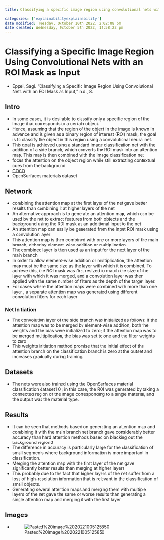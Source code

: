 ```yaml
---
title: Classifying a specific image region using convolutional nets with an ROI mask as input

categories: ['explainabilityexplainability']
date modified: Tuesday, October 10th 2022, 2:02:08 pm
date created: Wednesday, October 5th 2022, 12:58:22 pm
---
```


# Classifying a Specific Image Region Using Convolutional Nets with an ROI Mask as Input
- Eppel, Sagi. “Classifying a Specific Image Region Using Convolutional Nets with an ROI Mask as Input,” n.d., 8.



## Intro
- In some cases, it is desirable to classify only a specific region of the image that corresponds to a certain object.
- Hence, assuming that the region of the object in the image is known in advance and is given as a binary region of interest (ROI) mask, the goal is to classify the object in this region using a convolutional neural net.
- This goal is achieved using a standard image classification net with the addition of a side branch, which converts the ROI mask into an attention map. This map is then combined with the image classification net
- focus the attention on the object region while still extracting contextual cues from the background
- [COCO](COCO.qmd)
- OpenSurfaces materials dataset

## Network
- combining the attention map at the first layer of the net gave better results than combining it at higher layers of the net
- An alternative approach is to generate an attention map, which can be used by the net to extract features from both objects and the background using the ROI mask as an additional input to the net
- An attention map can easily be generated from the input ROI mask using a convolution layer
- This attention map is then combined with one or more layers of the main branch, either by element-wise addition or multiplication
- The combined layer is then used as an input for the next layer of the main branch
- In order to allow element-wise addition or multiplication, the attention map must be the same size as the layer with which it is combined. To achieve this, the ROI mask was first resized to match the size of the layer with which it was merged, and a convolution layer was then applied with the same number of filters as the depth of the target layer.
- For cases where the attention maps were combined with more than one layer , a separate attention map was generated using different convolution filters for each layer

### Net Initiation
- The convolution layer of the side branch was initialized as follows: if the attention map was to be merged by element-wise addition, both the weights and the bias were initialized to zero; if the attention map was to be merged multiplication, the bias was set to one and the filter weights to zero
- This weights initiation method promise that the initial effect of the attention branch on the classification branch is zero at the outset and increases gradually during training.

## Datasets
- The nets were also trained using the OpenSurfaces material classification dataset1 0 ; in this case, the ROI was generated by taking a connected region of the image corresponding to a single material, and the output was the material type.

## Results
- It can be seen that methods based on generating an attention map and combining it with the main branch net branch gave considerably better accuracy than hard attention methods based on blacking out the background region3
- The difference in accuracy is particularly large for the classification of small segments where background information is more important in classification.
- Merging the attention map with the first layer of the net gave significantly better results than merging at higher layers
- This probably due to the fact that higher layers of the net suffer from a loss of high-resolution information that is relevant in the classification of small objects.
- Generating several attention maps and merging them with multiple layers of the net gave the same or worse results than generating a single attention map and merging it with the first layer

## Images
- ![Pasted%20image%2020221005125850](images/Pasted%20image%2020221005125850.png)



